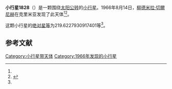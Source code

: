 {{Infobox planet
| bgcolour = #FFFFC0
| name = 1828 Kashirina
| symbol = 
| image = 
| caption = 
| discovery = yes
| discovery_ref = 
| discoverer = [[柳德米拉·切爾尼赫|柳德米拉·切爾尼赫]]
| discovery_site = [[克里米亚|克里米亚]] 
| discovered = 1966年8月14日
| designations = yes
| mp_name = 
| named_after = 
| alt_names = 1966 PH/ 1950 QG / 1950 RC1 / 1971 QB1
| mp_category = [[主带小行星|主带小行星]]
| orbit_ref = <ref name="a">[http://ssd.jpl.nasa.gov/sbdb.cgi?sstr=1828 1828 Kashirina] {{Wayback|url=http://ssd.jpl.nasa.gov/sbdb.cgi?sstr=1828 |date=20201121161954 }}，小行星數據庫瀏覽器（JPL Small-Body Database Browser）－[[美国国家航空航天局|美国国家航空航天局]]喷气推进实验室</ref>
| epoch = 2456400.5 (2013年4月18日更新)
| aphelion = {{convert|3.392623798679242|AU|km|3|abbr=on|lk=out}}
| perihelion = {{convert|2.732921657957482|AU|km|3|abbr=on}}
| semimajor = {{convert|3.062772728318362|AU|km|3|abbr=on}}
| eccentricity = 0.107696881
| period = 1957.810187 [[日|日]]<br />5.36[[儒略年|儒略年]]
| avg_speed = 
| inclination = 14.31293482910688
| asc_node = 184.6355295637529
| mean_anomaly = 
| arg_peri = 219.6227930917401
| satellites = 
| physical_characteristics = yes
| dimensions = 
| mass = 
| density = 
| surface_grav = 
| escape_velocity = 
| sidereal_day = 
| axial_tilt = 
| pole_ecliptic_lat = 
| pole_ecliptic_lon = 
| albedo = 
| temperatures= 
| temp_name1 = 
| mean_temp_1 = 
| max_temp_1 = 
| temp_name2 = 
| max_temp_2 = 
| spectral_type = 
| abs_magnitude = 219.6227930917401
}}

'''小行星1828'''（{{lang-en|1828 Kashirina}}）是一颗围绕[[太阳|太阳]][[公转|公转]]的[[小行星|小行星]]。1966年8月14日，[[柳德米拉·切爾尼赫|柳德米拉·切爾尼赫]]在克里米亚发现了此天体<ref name="a" /><ref>{{cite news|title=小行星列表|url=http://cfa-www.harvard.edu/iau/lists/NumberedMPs.txt|accessdate=2013-07-08|newspaper=哈佛大学|archive-date=2008-05-17|archive-url=https://web.archive.org/web/20080517010638/http://cfa-www.harvard.edu/iau/lists/NumberedMPs.txt|dead-url=no}}</ref>。

这颗小行星的[[绝对星等|绝对星等]]为219.6227930917401等<ref name="a" />。

==参考文献==
{{reflist}}
{{Minor Planet Number|[[小行星1827|小行星1827]]|[[小行星1829|小行星1829]]}}

{{小天体}}

[[Category:小行星带天体|Category:小行星带天体]]
[[Category:1966年发现的小行星|Category:1966年发现的小行星]]

{{asteroid-stub}}